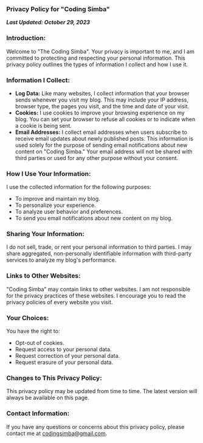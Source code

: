 ### Privacy Policy for "Coding Simba"

**_Last Updated: October 29, 2023_**

### **Introduction:**

Welcome to "The Coding Simba". Your privacy is important to me, and I am committed to protecting and respecting your personal information. This privacy policy outlines the types of information I collect and how I use it.

### **Information I Collect:**

- **Log Data:** Like many websites, I collect information that your browser sends whenever you visit my blog.
  This may include your IP address, browser type, the pages you visit, and the time and date of your visit.
- **Cookies:** I use cookies to improve your browsing experience on my blog.
  You can set your browser to refuse all cookies or to indicate when a cookie is being sent.
- **Email Addresses:** I collect email addresses when users subscribe to receive email updates about newly published posts. This information is used solely for the purpose of sending email notifications about new content on "Coding Simba."
  Your email address will not be shared with third parties or used for any other purpose without your consent.

### **How I Use Your Information:**

I use the collected information for the following purposes:

- To improve and maintain my blog.
- To personalize your experience.
- To analyze user behavior and preferences.
- To send you email notifications about new content on my blog.

### **Sharing Your Information:**

I do not sell, trade, or rent your personal information to third parties.
I may share aggregated, non-personally identifiable information with third-party services to analyze my blog's performance.

### **Links to Other Websites:**

"Coding Simba" may contain links to other websites.
I am not responsible for the privacy practices of these websites. I encourage you to read the privacy policies of every website you visit.

### **Your Choices:**

You have the right to:

- Opt-out of cookies.
- Request access to your personal data.
- Request correction of your personal data.
- Request erasure of your personal data.

### **Changes to This Privacy Policy:**

This privacy policy may be updated from time to time. The latest version will always be available on this page.

### **Contact Information:**

If you have any questions or concerns about this privacy policy, please contact me at [codingsimba@gmail.com](mailto:codingsimba@gmail.com).
